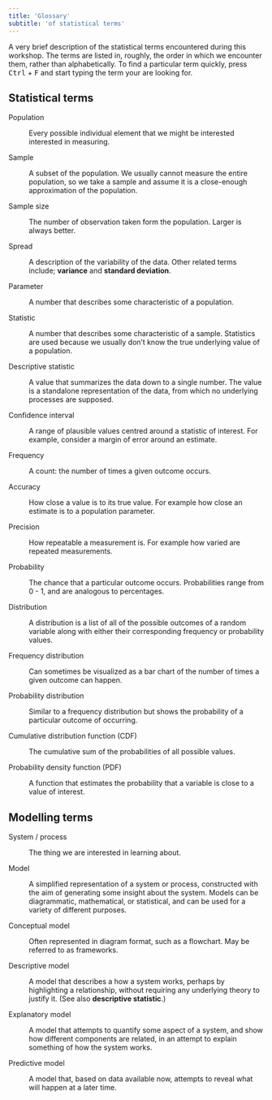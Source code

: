 ```yaml
---
title: 'Glossary'
subtitle: 'of statistical terms'
---
```


A very brief description of the statistical terms encountered during this workshop.
The terms are listed in, roughly, the order in which we encounter them, rather than alphabetically.
To find a particular term quickly, press <kbd>Ctrl</kbd> + <kbd>F</kbd> and start typing the term your are looking for.

## Statistical terms {#stats-terms}

Population

:   Every possible individual element that we might be interested interested in measuring.

Sample

:   A subset of the population.
    We usually cannot measure the entire population, so we take a sample and assume it is a close-enough approximation of the population.

Sample size

:   The number of observation taken form the population.
    Larger is always better.

Spread

:   A description of the variability of the data.
    Other related terms include; **variance** and **standard deviation**.

Parameter

:   A number that describes some characteristic of a population.

Statistic

:   A number that describes some characteristic of a sample.
    Statistics are used because we usually don't know the true underlying value of a population.

Descriptive statistic

:   A value that summarizes the data down to a single number.
    The value is a standalone representation of the data, from which no underlying processes are supposed.

Confidence interval

:   A range of plausible values centred around a statistic of interest.
    For example, consider a margin of error around an estimate.

Frequency

:   A count: the number of times a given outcome occurs.

Accuracy

:   How close a value is to its true value.
    For example how close an estimate is to a population parameter.

Precision

:   How repeatable a measurement is.
    For example how varied are repeated measurements.

Probability

:   The chance that a particular outcome occurs.
    Probabilities range from 0 - 1, and are analogous to percentages.

Distribution

:   A distribution is a list of all of the possible outcomes of a random variable along with either their corresponding frequency or probability values.

Frequency distribution

:   Can sometimes be visualized as a bar chart of the number of times a given outcome can happen.

Probability distribution

:   Similar to a frequency distribution but shows the probability of a particular outcome of occurring.

Cumulative distribution function (CDF)

:   The cumulative sum of the probabilities of all possible values.

Probability density function (PDF)

:   A function that estimates the probability that a variable is close to a value of interest.

## Modelling terms

System / process

:   The thing we are interested in learning about.

Model

:   A simplified representation of a system or process, constructed with the aim of generating some insight about the system.
    Models can be diagrammatic, mathematical, or statistical, and can be used for a variety of different purposes.

Conceptual model

:   Often represented in diagram format, such as a flowchart.
    May be referred to as frameworks.

Descriptive model

:   A model that describes a how a system works, perhaps by highlighting a relationship, without requiring any underlying theory to justify it.
    (See also **descriptive statistic**.)

Explanatory model

:   A model that attempts to quantify some aspect of a system, and show how different components are related, in an attempt to explain something of how the system works.

Predictive model

:   A model that, based on data available now, attempts to reveal what will happen at a later time.
